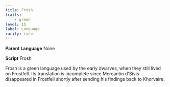 ```yaml
---
title: Frosh
traits:
    - green
level: 15
label: Language
rarity: rare
---
```


**Parent Language** None

**Script** Frosh

Frosh is a green language used by the early dwarves, when they still lived on Frostfell. Its translation is incomplete since Mercantin d'Sivis disappeared in Frostfell shortly after sending his findings back to Khorvaire. 
